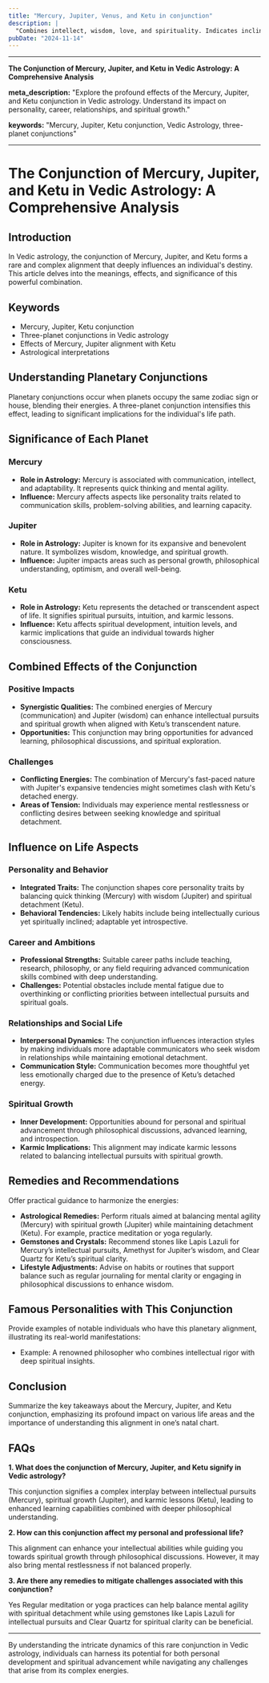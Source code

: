```yaml
---
title: "Mercury, Jupiter, Venus, and Ketu in conjunction"
description: |
  "Combines intellect, wisdom, love, and spirituality. Indicates inclinations"
pubDate: "2024-11-14"
---
```


---

**The Conjunction of Mercury, Jupiter, and Ketu in Vedic Astrology: A Comprehensive Analysis**

**meta_description:** "Explore the profound effects of the Mercury, Jupiter, and Ketu conjunction in Vedic astrology. Understand its impact on personality, career, relationships, and spiritual growth."

**keywords:** "Mercury, Jupiter, Ketu conjunction, Vedic Astrology, three-planet conjunctions"

---

# The Conjunction of Mercury, Jupiter, and Ketu in Vedic Astrology: A Comprehensive Analysis

## Introduction

In Vedic astrology, the conjunction of Mercury, Jupiter, and Ketu forms a rare and complex alignment that deeply influences an individual's destiny. This article delves into the meanings, effects, and significance of this powerful combination.

## Keywords

- Mercury, Jupiter, Ketu conjunction
- Three-planet conjunctions in Vedic astrology
- Effects of Mercury, Jupiter alignment with Ketu
- Astrological interpretations

## Understanding Planetary Conjunctions

Planetary conjunctions occur when planets occupy the same zodiac sign or house, blending their energies. A three-planet conjunction intensifies this effect, leading to significant implications for the individual's life path.

## Significance of Each Planet

### Mercury

- **Role in Astrology:** Mercury is associated with communication, intellect, and adaptability. It represents quick thinking and mental agility.
- **Influence:** Mercury affects aspects like personality traits related to communication skills, problem-solving abilities, and learning capacity.

### Jupiter

- **Role in Astrology:** Jupiter is known for its expansive and benevolent nature. It symbolizes wisdom, knowledge, and spiritual growth.
- **Influence:** Jupiter impacts areas such as personal growth, philosophical understanding, optimism, and overall well-being.

### Ketu

- **Role in Astrology:** Ketu represents the detached or transcendent aspect of life. It signifies spiritual pursuits, intuition, and karmic lessons.
- **Influence:** Ketu affects spiritual development, intuition levels, and karmic implications that guide an individual towards higher consciousness.

## Combined Effects of the Conjunction

### Positive Impacts

- **Synergistic Qualities:** The combined energies of Mercury (communication) and Jupiter (wisdom) can enhance intellectual pursuits and spiritual growth when aligned with Ketu’s transcendent nature.
- **Opportunities:** This conjunction may bring opportunities for advanced learning, philosophical discussions, and spiritual exploration.

### Challenges

- **Conflicting Energies:** The combination of Mercury's fast-paced nature with Jupiter's expansive tendencies might sometimes clash with Ketu's detached energy.
- **Areas of Tension:** Individuals may experience mental restlessness or conflicting desires between seeking knowledge and spiritual detachment.

## Influence on Life Aspects

### Personality and Behavior

- **Integrated Traits:** The conjunction shapes core personality traits by balancing quick thinking (Mercury) with wisdom (Jupiter) and spiritual detachment (Ketu).
- **Behavioral Tendencies:** Likely habits include being intellectually curious yet spiritually inclined; adaptable yet introspective.

### Career and Ambitions

- **Professional Strengths:** Suitable career paths include teaching, research, philosophy, or any field requiring advanced communication skills combined with deep understanding.
- **Challenges:** Potential obstacles include mental fatigue due to overthinking or conflicting priorities between intellectual pursuits and spiritual goals.

### Relationships and Social Life

- **Interpersonal Dynamics:** The conjunction influences interaction styles by making individuals more adaptable communicators who seek wisdom in relationships while maintaining emotional detachment.
- **Communication Style:** Communication becomes more thoughtful yet less emotionally charged due to the presence of Ketu’s detached energy.

### Spiritual Growth

- **Inner Development:** Opportunities abound for personal and spiritual advancement through philosophical discussions, advanced learning, and introspection.
- **Karmic Implications:** This alignment may indicate karmic lessons related to balancing intellectual pursuits with spiritual growth.

## Remedies and Recommendations

Offer practical guidance to harmonize the energies:

- **Astrological Remedies:** Perform rituals aimed at balancing mental agility (Mercury) with spiritual growth (Jupiter) while maintaining detachment (Ketu). For example, practice meditation or yoga regularly.
- **Gemstones and Crystals:** Recommend stones like Lapis Lazuli for Mercury’s intellectual pursuits, Amethyst for Jupiter’s wisdom, and Clear Quartz for Ketu’s spiritual clarity.
- **Lifestyle Adjustments:** Advise on habits or routines that support balance such as regular journaling for mental clarity or engaging in philosophical discussions to enhance wisdom.

## Famous Personalities with This Conjunction

Provide examples of notable individuals who have this planetary alignment, illustrating its real-world manifestations:

- Example: A renowned philosopher who combines intellectual rigor with deep spiritual insights.

## Conclusion

Summarize the key takeaways about the Mercury, Jupiter, and Ketu conjunction, emphasizing its profound impact on various life areas and the importance of understanding this alignment in one’s natal chart.

## FAQs

**1. What does the conjunction of Mercury, Jupiter, and Ketu signify in Vedic astrology?**

This conjunction signifies a complex interplay between intellectual pursuits (Mercury), spiritual growth (Jupiter), and karmic lessons (Ketu), leading to enhanced learning capabilities combined with deeper philosophical understanding.

**2. How can this conjunction affect my personal and professional life?**

This alignment can enhance your intellectual abilities while guiding you towards spiritual growth through philosophical discussions. However, it may also bring mental restlessness if not balanced properly.

**3. Are there any remedies to mitigate challenges associated with this conjunction?**

Yes Regular meditation or yoga practices can help balance mental agility with spiritual detachment while using gemstones like Lapis Lazuli for intellectual pursuits and Clear Quartz for spiritual clarity can be beneficial.

---

By understanding the intricate dynamics of this rare conjunction in Vedic astrology, individuals can harness its potential for both personal development and spiritual advancement while navigating any challenges that arise from its complex energies.